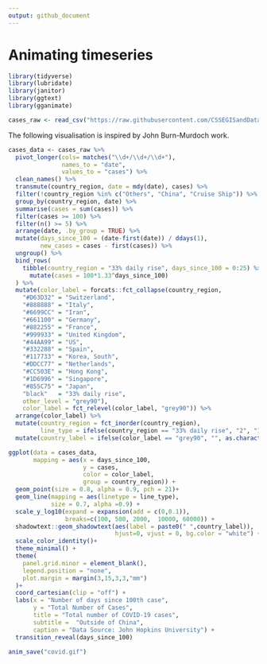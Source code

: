 ```yaml
---
output: github_document
---
```


# Animating timeseries

```r
library(tidyverse)
library(lubridate)
library(janitor)
library(ggtext)
library(gganimate)
```

```r
cases_raw <- read_csv("https://raw.githubusercontent.com/CSSEGISandData/COVID-19/master/csse_covid_19_data/csse_covid_19_time_series/time_series_19-covid-Confirmed.csv")
```

The following visualisation is inspired by John Burn-Murdoch work.

```r
cases_data <- cases_raw %>%
  pivot_longer(cols= matches("\\d+/\\d+/\\d+"), 
               names_to = "date", 
               values_to = "cases") %>% 
  clean_names() %>% 
  transmute(country_region, date = mdy(date), cases) %>% 
  filter(!country_region %in% c("Others", "China", "Cruise Ship")) %>%
  group_by(country_region, date) %>% 
  summarise(cases = sum(cases)) %>% 
  filter(cases >= 100) %>%
  filter(n() >= 5) %>%
  arrange(date, .by_group = TRUE) %>%
  mutate(days_since_100 = (date-first(date)) / ddays(1), 
         new_cases = cases - first(cases)) %>%
  ungroup() %>% 
  bind_rows(
    tibble(country_region = "33% daily rise", days_since_100 = 0:25) %>%
      mutate(cases = 100*1.33^days_since_100)
  ) %>%
  mutate(color_label = forcats::fct_collapse(country_region,
    "#D63D32" = "Switzerland",
    "#888888" = "Italy",
    "#6699CC" = "Iran",
    "#661100" = "Germany",
    "#882255" = "France",
    "#999933" = "United Kingdom",
    "#44AA99" = "US",
    "#332288" = "Spain",
    "#117733" = "Korea, South",
    "#DDCC77" = "Netherlands",
    "#CC503E" = "Hong Kong",
    "#1D6996" = "Singapore",
    "#855C75" = "Japan",
    "black"   = "33% daily rise",
    other_level = "grey90"),
    color_label = fct_relevel(color_label, "grey90")) %>%
  arrange(color_label) %>%
  mutate(country_region = fct_inorder(country_region),
         line_type = ifelse(country_region == "33% daily rise", "2", "1")) %>% 
  mutate(country_label = ifelse(color_label == "grey90", "", as.character(country_region)))
```

 
 


```r
ggplot(data = cases_data, 
       mapping = aes(x = days_since_100, 
                     y = cases, 
                     color = color_label,
                     group = country_region)) +
  geom_point(size = 0.8, alpha = 0.9, pch = 21)+
  geom_line(mapping = aes(linetype = line_type), 
            size = 0.7, alpha =0.9) +
  scale_y_log10(expand = expansion(add = c(0,0.1)), 
                breaks=c(100, 500, 2000,  10000, 60000)) +
  shadowtext::geom_shadowtext(aes(label = paste0(" ",country_label)),
                              hjust=0, vjust = 0, bg.color = "white") +
  scale_color_identity()+
  theme_minimal() +
  theme(
    panel.grid.minor = element_blank(),
    legend.position = "none",
    plot.margin = margin(3,15,3,3,"mm")
  )+
  coord_cartesian(clip = "off") +
  labs(x = "Number of days since 100th case", 
       y = "Total Number of Cases",
       title = "Total number of COVID-19 cases",
       subtitle =  "Outside of China",
       caption = "Data Source: John Hopkins University") +
  transition_reveal(days_since_100)
```

```r
anim_save("covid.gif")
```

